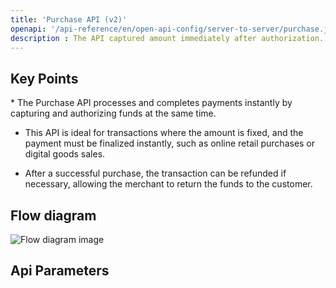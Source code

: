 ```yaml
---
title: 'Purchase API (v2)'
openapi: '/api-reference/en/open-api-config/server-to-server/purchase.json POST /api/v1/server-to-server-interface/paymentv2'
description : The API captured amount immediately after authorization.
---
```


## Key Points

<Info>
  * The Purchase API processes and completes payments instantly by capturing and authorizing funds at the same time.

  * This API is ideal for transactions where the amount is fixed, and the payment must be finalized instantly, such as online retail purchases or digital goods sales.

  * After a successful purchase, the transaction can be refunded if necessary, allowing the merchant to return the funds to the customer.
</Info>

## Flow diagram

![Flow diagram image](/images/timeline-diagram/flows-API-Purchase.svg)

## Api Parameters